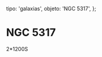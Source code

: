 
  tipo: 'galaxias',
  objeto: 'NGC 5317',
};

# NGC 5317

<Imagen
  src="registro/ngc-5317_20121200_ngc-5317-2-1200srr.jpg"
  fecha="20121200"
/>

 2*1200S